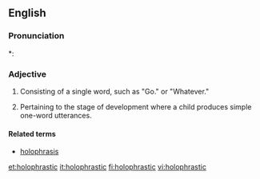 ==English==

===Pronunciation===
*: {{rhymes|æstɪk}}

===Adjective===
{{en-adj|-}}

# {{linguistics|of a sentence}} Consisting of a single word, such as "Go." or "Whatever."
# {{linguistics}} Pertaining to the stage of development where a child produces simple one-word utterances.

====Related terms====
* [[holophrasis]]

[[et:holophrastic]]
[[it:holophrastic]]
[[fi:holophrastic]]
[[vi:holophrastic]]